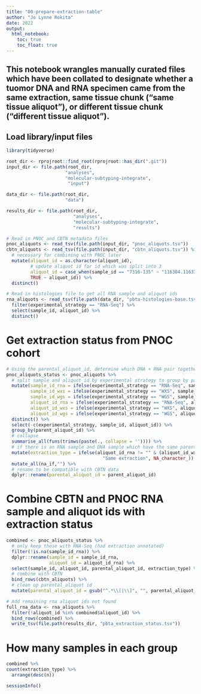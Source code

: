 ```yaml
---
title: "00-prepare-extraction-table"
author: "Jo Lynne Rokita"
date: 2022
output: 
  html_notebook:
    toc: true
    toc_float: true
---
```


## This notebook wrangles manually curated files which have been collated to designate whether a tuomor DNA and RNA specimen came from the same extraction, same tissue chunk ("same tissue aliquot"), or different tissue chunk ("different tissue aliquot"). 


## Load library/input files
```r
library(tidyverse)

root_dir <- rprojroot::find_root(rprojroot::has_dir(".git"))
input_dir <- file.path(root_dir,
                      "analyses",
                      "molecular-subtyping-integrate",
                       "input")

data_dir <- file.path(root_dir,
                      "data")

results_dir <- file.path(root_dir,
                         "analyses",
                         "molecular-subtyping-integrate",
                         "results")

# Read in PNOC and CBTN metadata files
pnoc_aliquots <- read_tsv(file.path(input_dir, "pnoc_aliquots.tsv"))
cbtn_aliquots <- read_tsv(file.path(input_dir, "cbtn_aliquots.tsv")) %>%
  # necessary for combining with PNOC later
  mutate(aliquot_id = as.character(aliquot_id),
         # update aliquot id for id which was split into 3
         aliquot_id = case_when(sample_id == "7316-135" ~ "116304.116311.116318",
         TRUE ~ aliquot_id)) %>%
  distinct()

# Read in histologies file to get all RNA sample and aliquot ids
rna_aliquots <- read_tsv(file.path(data_dir, "pbta-histologies-base.tsv"), guess_max = 3000) %>%
  filter(experimental_strategy == "RNA-Seq") %>%
  select(sample_id, aliquot_id) %>%
  distinct()
```

# Get extraction status from PNOC cohort
```r
# Using the parental_aliquot_id, determine which DNA + RNA pair together (ie came from the same extraction).
pnoc_aliquots_status <- pnoc_aliquots %>%
  # split sample and aliquot id by experimental strategy to group by parental aliquot id later
  mutate(sample_id_rna = ifelse(experimental_strategy == "RNA-Seq", sample_id, ""),
         sample_id_wxs = ifelse(experimental_strategy == "WXS", sample_id, ""),
         sample_id_wgs = ifelse(experimental_strategy == "WGS", sample_id, ""),
         aliquot_id_rna = ifelse(experimental_strategy == "RNA-Seq", aliquot_id, ""),
         aliquot_id_wxs = ifelse(experimental_strategy == "WXS", aliquot_id, ""),
         aliquot_id_wgs = ifelse(experimental_strategy == "WGS", aliquot_id, "")) %>%
  distinct() %>%
  select(-c(experimental_strategy, sample_id, aliquot_id)) %>%
  group_by(parent_aliquot_id) %>%
  # collapse
  summarise_all(funs(trimws(paste(., collapse = '')))) %>%
  # if there is an RNA sample and DNA sample which have the same parental aliquot id, deem them as from the same extraction
  mutate(extraction_type = ifelse(aliquot_id_rna != "" & (aliquot_id_wxs != "" | aliquot_id_wgs != ""),
                                    "Same extraction", NA_character_)) %>%
  mutate_all(na_if,"") %>%
  # rename to be compatible with CBTN data
  dplyr::rename(parental_aliquot_id = parent_aliquot_id)
```

# Combine CBTN and PNOC RNA sample and aliquot ids with extraction status
```r
combined <- pnoc_aliquots_status %>%
  # only keep those with RNA-Seq (had extraction annotated)
  filter(!is.na(sample_id_rna)) %>%
  dplyr::rename(sample_id = sample_id_rna,
                aliquot_id = aliquot_id_rna) %>%
  select(sample_id, aliquot_id, parental_aliquot_id, extraction_type) %>%
  # combine with CBTN
  bind_rows(cbtn_aliquots) %>%
  # clean up parental_aliquot id
  mutate(parental_aliquot_id = gsub("^.*\\[|\\]", "", parental_aliquot_id)) 

# Add remaining rna aliquot ids not found 
full_rna_data <- rna_aliquots %>%
  filter(!aliquot_id %in% combined$aliquot_id) %>%
  bind_rows(combined) %>%
  write_tsv(file.path(results_dir, "pbta_extraction_status.tsv"))
```

# How many samples in each group
```r
combined %>%
count(extraction_type) %>%
  arrange(desc(n))
```


```r
sessionInfo()
```


